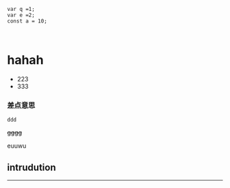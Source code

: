 ```
var q =1;
var e =2;
const a = 10;



```

# hahah

* 223
* 333

### 差点意思

`ddd`

~~gggg~~

euuwu

## intrudution

---